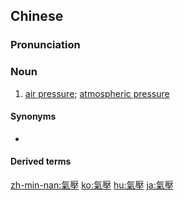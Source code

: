 {{also|気圧|气压}}
==Chinese==
{{zh-forms|s=气压}}

===Pronunciation===
{{zh-pron
|m=qìyā
|c=hei3 aat3
|mn=khì-ap
|cat=n
}}

===Noun===
{{zh-noun}}

# [[air pressure]]; [[atmospheric pressure]]

====Synonyms====
* {{zh-l|大氣壓}}

====Derived terms====
{{zh-der|低氣壓}}

[[zh-min-nan:氣壓]]
[[ko:氣壓]]
[[hu:氣壓]]
[[ja:氣壓]]